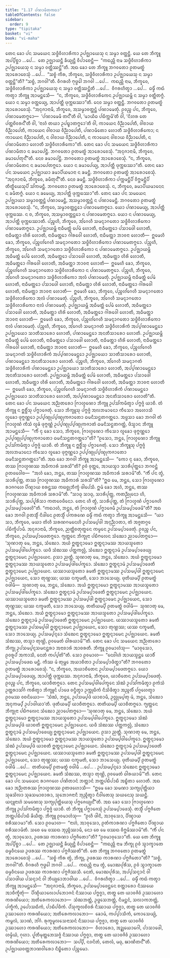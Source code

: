 ```yaml
---
title: "1.17 ᨸᨱᩣᨾᩥᨲᨠᨳᩣ"
tableOfContents: false
sidebar:
  order: 9
type: "tipitaka"
basket: "vi"
book: "vi-maha"
---
```



<DynamicBreadcrumb />

<Division number="68" book="vi-maha">

<Paragraph number="286" book="vi-maha">
ᨲᩮᨶ ᨡᩮᩣ ᨸᨶ ᩈᨾᨿᩮᨶ ᩈᨴ᩠ᨵᩥᩅᩥᩉᩣᩁᩥᨠᩣ ᩏᨸᨩ᩠ᨫᩣᨿᩮᩈᩩ ᨶ ᩈᨾ᩠ᨾᩣ ᩅᨲ᩠ᨲᨶ᩠ᨲᩥ. ᨿᩮ ᨲᩮ ᨽᩥᨠ᩠ᨡᩪ ᩋᨸ᩠ᨸᩥᨧ᩠ᨨᩣ …ᨸᩮ…  ᨲᩮ ᩏᨩ᩠ᨫᩣᨿᨶ᩠ᨲᩥ ᨡᩥᨿ᩠ᨿᨶ᩠ᨲᩥ ᩅᩥᨸᩣᨧᩮᨶ᩠ᨲᩥ—  “ᨠᨳᨬ᩠ᩉᩥ ᨶᩣᨾ ᩈᨴ᩠ᨵᩥᩅᩥᩉᩣᩁᩥᨠᩣ ᩏᨸᨩ᩠ᨫᩣᨿᩮᩈᩩ ᨶ ᩈᨾ᩠ᨾᩣ ᩅᨲ᩠ᨲᩥᩔᨶ᩠ᨲᩦ”ᨲᩥ. ᩋᨳ ᨡᩮᩣ ᨲᩮ ᨽᩥᨠ᩠ᨡᩪ ᨽᨣᩅᨲᩮᩣ ᩑᨲᨾᨲ᩠ᨳᩴ ᩋᩣᩁᩮᩣᨧᩮᩈᩩᩴ …ᨸᩮ…  “ᩈᨧ᩠ᨧᩴ ᨠᩥᩁ, ᨽᩥᨠ᩠ᨡᩅᩮ, ᩈᨴ᩠ᨵᩥᩅᩥᩉᩣᩁᩥᨠᩣ ᩏᨸᨩ᩠ᨫᩣᨿᩮᩈᩩ ᨶ ᩈᨾ᩠ᨾᩣ ᩅᨲ᩠ᨲᨶ᩠ᨲᩦ”ᨲᩥ? “ᩈᨧ᩠ᨧᩴ, ᨽᨣᩅᩤ”ᨲᩥ. ᩅᩥᨣᩁᩉᩥ ᨻᩩᨴ᩠ᨵᩮᩤ ᨽᨣᩅᩤ …ᨸᩮ…  ᨠᨳᨬ᩠ᩉᩥ ᨶᩣᨾ, ᨽᩥᨠ᩠ᨡᩅᩮ, ᩈᨴ᩠ᨵᩥᩅᩥᩉᩣᩁᩥᨠᩣ ᩏᨸᨩ᩠ᨫᩣᨿᩮᩈᩩ ᨶ ᩈᨾ᩠ᨾᩣ ᩅᨲ᩠ᨲᩥᩔᨶ᩠ᨲᩦᨲᩥ …ᨸᩮ…  ᩅᩥᨣᩁᩉᩥᨲ᩠ᩅᩣ …ᨸᩮ…  ᨵᨾ᩠ᨾᩥᩴ ᨠᨳᩴ ᨠᨲ᩠ᩅᩣ ᨽᩥᨠ᩠ᨡᩪ ᩋᩣᨾᨶ᩠ᨲᩮᩈᩥ—  “ᨶ, ᨽᩥᨠ᩠ᨡᩅᩮ, ᩈᨴ᩠ᨵᩥᩅᩥᩉᩣᩁᩥᨠᩮᨶ ᩏᨸᨩ᩠ᨫᩣᨿᨾ᩠ᩉᩥ ᨶ ᩈᨾ᩠ᨾᩣ ᩅᨲ᩠ᨲᩥᨲᨻ᩠ᨻᩴ. ᨿᩮᩣ ᨶ ᩈᨾ᩠ᨾᩣ ᩅᨲ᩠ᨲᩮᨿ᩠ᨿ, ᩋᩣᨸᨲ᩠ᨲᩥ ᨴᩩᨠ᩠ᨠᨭᩔᩣ”ᨲᩥ. ᨶᩮᩅ ᩈᨾ᩠ᨾᩣ ᩅᨲ᩠ᨲᨶ᩠ᨲᩥ.
</Paragraph>

<Paragraph number="287" book="vi-maha">
ᨽᨣᩅᨲᩮᩣ ᩑᨲᨾᨲ᩠ᨳᩴ ᩋᩣᩁᩮᩣᨧᩮᩈᩩᩴ. “ᩋᨶᩩᨩᩣᨶᩣᨾᩥ, ᨽᩥᨠ᩠ᨡᩅᩮ, ᩋᩈᨾ᩠ᨾᩣᩅᨲ᩠ᨲᨶ᩠ᨲᩴ ᨸᨱᩣᨾᩮᨲᩩᩴ. ᩑᩅᨬ᩠ᨧ ᨸᨶ, ᨽᩥᨠ᩠ᨡᩅᩮ, ᨸᨱᩣᨾᩮᨲᨻ᩠ᨻᩮᩣ—  ‘ᨸᨱᩣᨾᩮᨾᩥ ᨲᨶ᩺’ᨲᩥ ᩅᩤ, ‘ᨾᩣᨿᩥᨵ ᨸᨭᩥᨠ᩠ᨠᨾᩦ’ᨲᩥ ᩅᩤ, ‘ᨶᩦᩉᩁ ᨲᩮ ᨸᨲ᩠ᨲᨧᩦᩅᩁᨶ᩺’ᨲᩥ ᩅᩤ, ‘ᨶᩣᩉᩴ ᨲᨿᩣ ᩏᨸᨭ᩠ᨮᩣᨲᨻ᩠ᨻᩮᩣ’ᨲᩥ ᩅᩤ, ᨠᩣᨿᩮᨶ ᩅᩥᨬ᩠ᨬᩣᨸᩮᨲᩥ, ᩅᩤᨧᩣᨿ ᩅᩥᨬ᩠ᨬᩣᨸᩮᨲᩥ, ᨠᩣᨿᩮᨶ ᩅᩤᨧᩣᨿ ᩅᩥᨬ᩠ᨬᩣᨸᩮᨲᩥ, ᨸᨱᩣᨾᩥᨲᩮᩣ ᩉᩮᩣᨲᩥ ᩈᨴ᩠ᨵᩥᩅᩥᩉᩣᩁᩥᨠᩮᩣ; ᨶ ᨠᩣᨿᩮᨶ ᩅᩥᨬ᩠ᨬᩣᨸᩮᨲᩥ, ᨶ ᩅᩤᨧᩣᨿ ᩅᩥᨬ᩠ᨬᩣᨸᩮᨲᩥ, ᨶ ᨠᩣᨿᩮᨶ ᩅᩤᨧᩣᨿ ᩅᩥᨬ᩠ᨬᩣᨸᩮᨲᩥ, ᨶ ᨸᨱᩣᨾᩥᨲᩮᩣ ᩉᩮᩣᨲᩥ ᩈᨴ᩠ᨵᩥᩅᩥᩉᩣᩁᩥᨠᩮᩣ”ᨲᩥ.
</Paragraph>

<Paragraph number="288" book="vi-maha">
ᨲᩮᨶ ᨡᩮᩣ ᨸᨶ ᩈᨾᨿᩮᨶ ᩈᨴ᩠ᨵᩥᩅᩥᩉᩣᩁᩥᨠᩣ ᨸᨱᩣᨾᩥᨲᩣ ᨶ ᨡᨾᩣᨸᩮᨶ᩠ᨲᩥ. ᨽᨣᩅᨲᩮᩣ ᩑᨲᨾᨲ᩠ᨳᩴ ᩋᩣᩁᩮᩣᨧᩮᩈᩩᩴ. “ᩋᨶᩩᨩᩣᨶᩣᨾᩥ, ᨽᩥᨠ᩠ᨡᩅᩮ, ᨡᨾᩣᨸᩮᨲᩩᨶ᩺”ᨲᩥ. ᨶᩮᩅ ᨡᨾᩣᨸᩮᨶ᩠ᨲᩥ. ᨽᨣᩅᨲᩮᩣ ᩑᨲᨾᨲ᩠ᨳᩴ ᩋᩣᩁᩮᩣᨧᩮᩈᩩᩴ. “ᨶ, ᨽᩥᨠ᩠ᨡᩅᩮ, ᨸᨱᩣᨾᩥᨲᩮᨶ ᨶ ᨡᨾᩣᨸᩮᨲᨻ᩠ᨻᩮᩣ. ᨿᩮᩣ ᨶ ᨡᨾᩣᨸᩮᨿ᩠ᨿ, ᩋᩣᨸᨲ᩠ᨲᩥ ᨴᩩᨠ᩠ᨠᨭᩔᩣ”ᨲᩥ.
</Paragraph>

<Paragraph number="289" book="vi-maha">
ᨲᩮᨶ ᨡᩮᩣ ᨸᨶ ᩈᨾᨿᩮᨶ ᩏᨸᨩ᩠ᨫᩣᨿᩣ ᨡᨾᩣᨸᩥᨿᨾᩣᨶᩣ ᨶ ᨡᨾᨶ᩠ᨲᩥ. ᨽᨣᩅᨲᩮᩣ ᩑᨲᨾᨲ᩠ᨳᩴ ᩋᩣᩁᩮᩣᨧᩮᩈᩩᩴ. “ᩋᨶᩩᨩᩣᨶᩣᨾᩥ, ᨽᩥᨠ᩠ᨡᩅᩮ, ᨡᨾᩥᨲᩩᨶ᩺”ᨲᩥ. ᨶᩮᩅ ᨡᨾᨶ᩠ᨲᩥ. ᩈᨴ᩠ᨵᩥᩅᩥᩉᩣᩁᩥᨠᩣ ᨸᨠ᩠ᨠᨾᨶ᩠ᨲᩥᨸᩥ ᩅᩥᨻ᩠ᨽᨾᨶ᩠ᨲᩥᨸᩥ ᨲᩥᨲ᩠ᨳᩥᨿᩮᩈᩩᨸᩥ ᩈᩘᨠᨾᨶ᩠ᨲᩥ. ᨽᨣᩅᨲᩮᩣ ᩑᨲᨾᨲ᩠ᨳᩴ ᩋᩣᩁᩮᩣᨧᩮᩈᩩᩴ. ᨶ, ᨽᩥᨠ᩠ᨡᩅᩮ, ᨡᨾᩣᨸᩥᨿᨾᩣᨶᩮᨶ ᨶ ᨡᨾᩥᨲᨻ᩠ᨻᩴ. ᨿᩮᩣ ᨶ ᨡᨾᩮᨿ᩠ᨿ, ᩋᩣᨸᨲ᩠ᨲᩥ ᨴᩩᨠ᩠ᨠᨭᩔᩣ”ᨲᩥ.
</Paragraph>

<Paragraph number="290" book="vi-maha">
ᨲᩮᨶ ᨡᩮᩣ ᨸᨶ ᩈᨾᨿᩮᨶ ᩏᨸᨩ᩠ᨫᩣᨿᩣ ᩈᨾ᩠ᨾᩣᩅᨲ᩠ᨲᨶ᩠ᨲᩴ ᨸᨱᩣᨾᩮᨶ᩠ᨲᩥ, ᩋᩈᨾ᩠ᨾᩣᩅᨲ᩠ᨲᨶ᩠ᨲᩴ ᨶ ᨸᨱᩣᨾᩮᨶ᩠ᨲᩥ. ᨽᨣᩅᨲᩮᩣ ᩑᨲᨾᨲ᩠ᨳᩴ ᩋᩣᩁᩮᩣᨧᩮᩈᩩᩴ. “ᨶ, ᨽᩥᨠ᩠ᨡᩅᩮ, ᩈᨾ᩠ᨾᩣᩅᨲ᩠ᨲᨶ᩠ᨲᩮᩣ ᨸᨱᩣᨾᩮᨲᨻ᩠ᨻᩮᩣ. ᨿᩮᩣ ᨸᨱᩣᨾᩮᨿ᩠ᨿ, ᩋᩣᨸᨲ᩠ᨲᩥ ᨴᩩᨠ᩠ᨠᨭᩔ. ᨶ ᨧ, ᨽᩥᨠ᩠ᨡᩅᩮ, ᩋᩈᨾ᩠ᨾᩣᩅᨲ᩠ᨲᨶ᩠ᨲᩮᩣ ᨶ ᨸᨱᩣᨾᩮᨲᨻ᩠ᨻᩮᩣ. ᨿᩮᩣ ᨶ ᨸᨱᩣᨾᩮᨿ᩠ᨿ, ᩋᩣᨸᨲ᩠ᨲᩥ ᨴᩩᨠ᩠ᨠᨭᩔᩣᨲᩥ.
</Paragraph>

<Paragraph number="291" book="vi-maha">
ᨸᨬ᩠ᨧᩉᩥ, ᨽᩥᨠ᩠ᨡᩅᩮ, ᩋᩘᨣᩮᩉᩥ ᩈᨾᨶ᩠ᨶᩣᨣᨲᩮᩣ ᩈᨴ᩠ᨵᩥᩅᩥᩉᩣᩁᩥᨠᩮᩣ ᨸᨱᩣᨾᩮᨲᨻ᩠ᨻᩮᩣ. ᩏᨸᨩ᩠ᨫᩣᨿᨾ᩠ᩉᩥ ᨶᩣᨵᩥᨾᨲ᩠ᨲᩴ ᨸᩮᨾᩴ ᩉᩮᩣᨲᩥ, ᨶᩣᨵᩥᨾᨲ᩠ᨲᩮᩣ ᨸᩈᩣᨴᩮᩤ ᩉᩮᩣᨲᩥ, ᨶᩣᨵᩥᨾᨲ᩠ᨲᩣ ᩉᩥᩁᩦ ᩉᩮᩣᨲᩥ, ᨶᩣᨵᩥᨾᨲ᩠ᨲᩮᩣ ᨣᩤᩁᩅᩮᩤ ᩉᩮᩣᨲᩥ, ᨶᩣᨵᩥᨾᨲ᩠ᨲᩣ ᨽᩣᩅᨶᩣ ᩉᩮᩣᨲᩥ—  ᩍᨾᩮᩉᩥ ᨡᩮᩣ, ᨽᩥᨠ᩠ᨡᩅᩮ, ᨸᨬ᩠ᨧᩉᩘᨣᩮᩉᩥ ᩈᨾᨶ᩠ᨶᩣᨣᨲᩮᩣ ᩈᨴ᩠ᨵᩥᩅᩥᩉᩣᩁᩥᨠᩮᩣ ᨸᨱᩣᨾᩮᨲᨻ᩠ᨻᩮᩣ.
</Paragraph>

<Paragraph number="292" book="vi-maha">
ᨸᨬ᩠ᨧᩉᩥ, ᨽᩥᨠ᩠ᨡᩅᩮ, ᩋᩘᨣᩮᩉᩥ ᩈᨾᨶ᩠ᨶᩣᨣᨲᩮᩣ ᩈᨴ᩠ᨵᩥᩅᩥᩉᩣᩁᩥᨠᩮᩣ ᨶ ᨸᨱᩣᨾᩮᨲᨻ᩠ᨻᩮᩣ. ᩏᨸᨩ᩠ᨫᩣᨿᨾ᩠ᩉᩥ ᩋᨵᩥᨾᨲ᩠ᨲᩴ ᨸᩮᨾᩴ ᩉᩮᩣᨲᩥ, ᩋᨵᩥᨾᨲ᩠ᨲᩮᩣ ᨸᩈᩣᨴᩮᩤ ᩉᩮᩣᨲᩥ, ᩋᨵᩥᨾᨲ᩠ᨲᩣ ᩉᩥᩁᩦ ᩉᩮᩣᨲᩥ, ᩋᨵᩥᨾᨲ᩠ᨲᩮᩣ ᨣᩤᩁᩅᩮᩤ ᩉᩮᩣᨲᩥ, ᩋᨵᩥᨾᨲ᩠ᨲᩣ ᨽᩣᩅᨶᩣ ᩉᩮᩣᨲᩥ—  ᩍᨾᩮᩉᩥ ᨡᩮᩣ, ᨽᩥᨠ᩠ᨡᩅᩮ, ᨸᨬ᩠ᨧᩉᩘᨣᩮᩉᩥ ᩈᨾᨶ᩠ᨶᩣᨣᨲᩮᩣ ᩈᨴ᩠ᨵᩥᩅᩥᩉᩣᩁᩥᨠᩮᩣ ᨶ ᨸᨱᩣᨾᩮᨲᨻ᩠ᨻᩮᩣ.
</Paragraph>

<Paragraph number="293" book="vi-maha">
ᨸᨬ᩠ᨧᩉᩥ, ᨽᩥᨠ᩠ᨡᩅᩮ, ᩋᩘᨣᩮᩉᩥ ᩈᨾᨶ᩠ᨶᩣᨣᨲᩮᩣ ᩈᨴ᩠ᨵᩥᩅᩥᩉᩣᩁᩥᨠᩮᩣ ᩋᩃᩴ ᨸᨱᩣᨾᩮᨲᩩᩴ. ᩏᨸᨩ᩠ᨫᩣᨿᨾ᩠ᩉᩥ ᨶᩣᨵᩥᨾᨲ᩠ᨲᩴ ᨸᩮᨾᩴ ᩉᩮᩣᨲᩥ, ᨶᩣᨵᩥᨾᨲ᩠ᨲᩮᩣ ᨸᩈᩣᨴᩮᩤ ᩉᩮᩣᨲᩥ, ᨶᩣᨵᩥᨾᨲ᩠ᨲᩣ ᩉᩥᩁᩦ ᩉᩮᩣᨲᩥ, ᨶᩣᨵᩥᨾᨲ᩠ᨲᩮᩣ ᨣᩤᩁᩅᩮᩤ ᩉᩮᩣᨲᩥ, ᨶᩣᨵᩥᨾᨲ᩠ᨲᩣ ᨽᩣᩅᨶᩣ ᩉᩮᩣᨲᩥ—  ᩍᨾᩮᩉᩥ ᨡᩮᩣ, ᨽᩥᨠ᩠ᨡᩅᩮ, ᨸᨬ᩠ᨧᩉᩘᨣᩮᩉᩥ ᩈᨾᨶ᩠ᨶᩣᨣᨲᩮᩣ ᩈᨴ᩠ᨵᩥᩅᩥᩉᩣᩁᩥᨠᩮᩣ ᩋᩃᩴ ᨸᨱᩣᨾᩮᨲᩩᩴ.
</Paragraph>

<Paragraph number="294" book="vi-maha">
ᨸᨬ᩠ᨧᩉᩥ, ᨽᩥᨠ᩠ᨡᩅᩮ, ᩋᩘᨣᩮᩉᩥ ᩈᨾᨶ᩠ᨶᩣᨣᨲᩮᩣ ᩈᨴ᩠ᨵᩥᩅᩥᩉᩣᩁᩥᨠᩮᩣ ᨶᩣᩃᩴ ᨸᨱᩣᨾᩮᨲᩩᩴ. ᩏᨸᨩ᩠ᨫᩣᨿᨾ᩠ᩉᩥ ᩋᨵᩥᨾᨲ᩠ᨲᩴ ᨸᩮᨾᩴ ᩉᩮᩣᨲᩥ, ᩋᨵᩥᨾᨲ᩠ᨲᩮᩣ ᨸᩈᩣᨴᩮᩤ ᩉᩮᩣᨲᩥ, ᩋᨵᩥᨾᨲ᩠ᨲᩣ ᩉᩥᩁᩦ ᩉᩮᩣᨲᩥ, ᩋᨵᩥᨾᨲ᩠ᨲᩮᩣ ᨣᩤᩁᩅᩮᩤ ᩉᩮᩣᨲᩥ, ᩋᨵᩥᨾᨲ᩠ᨲᩣ ᨽᩣᩅᨶᩣ ᩉᩮᩣᨲᩥ—  ᩍᨾᩮᩉᩥ ᨡᩮᩣ, ᨽᩥᨠ᩠ᨡᩅᩮ, ᨸᨬ᩠ᨧᩉᩘᨣᩮᩉᩥ ᩈᨾᨶ᩠ᨶᩣᨣᨲᩮᩣ ᩈᨴ᩠ᨵᩥᩅᩥᩉᩣᩁᩥᨠᩮᩣ ᨶᩣᩃᩴ ᨸᨱᩣᨾᩮᨲᩩᩴ.
</Paragraph>

<Paragraph number="295" book="vi-maha">
ᨸᨬ᩠ᨧᩉᩥ, ᨽᩥᨠ᩠ᨡᩅᩮ, ᩋᩘᨣᩮᩉᩥ ᩈᨾᨶ᩠ᨶᩣᨣᨲᩴ ᩈᨴ᩠ᨵᩥᩅᩥᩉᩣᩁᩥᨠᩴ ᩋᨸ᩠ᨸᨱᩣᨾᩮᨶ᩠ᨲᩮᩣ ᩏᨸᨩ᩠ᨫᩣᨿᩮᩣ ᩈᩣᨲᩥᩈᩣᩁᩮᩣ ᩉᩮᩣᨲᩥ, ᨸᨱᩣᨾᩮᨶ᩠ᨲᩮᩣ ᩋᨶᨲᩥᩈᩣᩁᩮᩣ ᩉᩮᩣᨲᩥ. ᩏᨸᨩ᩠ᨫᩣᨿᨾ᩠ᩉᩥ ᨶᩣᨵᩥᨾᨲ᩠ᨲᩴ ᨸᩮᨾᩴ ᩉᩮᩣᨲᩥ, ᨶᩣᨵᩥᨾᨲ᩠ᨲᩮᩣ ᨸᩈᩣᨴᩮᩤ ᩉᩮᩣᨲᩥ, ᨶᩣᨵᩥᨾᨲ᩠ᨲᩣ ᩉᩥᩁᩦ ᩉᩮᩣᨲᩥ, ᨶᩣᨵᩥᨾᨲ᩠ᨲᩮᩣ ᨣᩤᩁᩅᩮᩤ ᩉᩮᩣᨲᩥ, ᨶᩣᨵᩥᨾᨲ᩠ᨲᩣ ᨽᩣᩅᨶᩣ ᩉᩮᩣᨲᩥ—  ᩍᨾᩮᩉᩥ ᨡᩮᩣ, ᨽᩥᨠ᩠ᨡᩅᩮ, ᨸᨬ᩠ᨧᩉᩘᨣᩮᩉᩥ ᩈᨾᨶ᩠ᨶᩣᨣᨲᩴ ᩈᨴ᩠ᨵᩥᩅᩥᩉᩣᩁᩥᨠᩴ ᩋᨸ᩠ᨸᨱᩣᨾᩮᨶ᩠ᨲᩮᩣ ᩏᨸᨩ᩠ᨫᩣᨿᩮᩣ ᩈᩣᨲᩥᩈᩣᩁᩮᩣ ᩉᩮᩣᨲᩥ, ᨸᨱᩣᨾᩮᨶ᩠ᨲᩮᩣ ᩋᨶᨲᩥᩈᩣᩁᩮᩣ ᩉᩮᩣᨲᩥ.
</Paragraph>

<Paragraph number="296" book="vi-maha">
ᨸᨬ᩠ᨧᩉᩥ, ᨽᩥᨠ᩠ᨡᩅᩮ, ᩋᩘᨣᩮᩉᩥ ᩈᨾᨶ᩠ᨶᩣᨣᨲᩴ ᩈᨴ᩠ᨵᩥᩅᩥᩉᩣᩁᩥᨠᩴ ᨸᨱᩣᨾᩮᨶ᩠ᨲᩮᩣ ᩏᨸᨩ᩠ᨫᩣᨿᩮᩣ ᩈᩣᨲᩥᩈᩣᩁᩮᩣ ᩉᩮᩣᨲᩥ, ᩋᨸ᩠ᨸᨱᩣᨾᩮᨶ᩠ᨲᩮᩣ ᩋᨶᨲᩥᩈᩣᩁᩮᩣ ᩉᩮᩣᨲᩥ. ᩏᨸᨩ᩠ᨫᩣᨿᨾ᩠ᩉᩥ ᩋᨵᩥᨾᨲ᩠ᨲᩴ ᨸᩮᨾᩴ ᩉᩮᩣᨲᩥ, ᩋᨵᩥᨾᨲ᩠ᨲᩮᩣ ᨸᩈᩣᨴᩮᩤ ᩉᩮᩣᨲᩥ, ᩋᨵᩥᨾᨲ᩠ᨲᩣ ᩉᩥᩁᩦ ᩉᩮᩣᨲᩥ, ᩋᨵᩥᨾᨲ᩠ᨲᩮᩣ ᨣᩤᩁᩅᩮᩤ ᩉᩮᩣᨲᩥ, ᩋᨵᩥᨾᨲ᩠ᨲᩣ ᨽᩣᩅᨶᩣ ᩉᩮᩣᨲᩥ—  ᩍᨾᩮᩉᩥ ᨡᩮᩣ, ᨽᩥᨠ᩠ᨡᩅᩮ, ᨸᨬ᩠ᨧᩉᩘᨣᩮᩉᩥ ᩈᨾᨶ᩠ᨶᩣᨣᨲᩴ ᩈᨴ᩠ᨵᩥᩅᩥᩉᩣᩁᩥᨠᩴ ᨸᨱᩣᨾᩮᨶ᩠ᨲᩮᩣ ᩏᨸᨩ᩠ᨫᩣᨿᩮᩣ ᩈᩣᨲᩥᩈᩣᩁᩮᩣ ᩉᩮᩣᨲᩥ, ᩋᨸ᩠ᨸᨱᩣᨾᩮᨶ᩠ᨲᩮᩣ ᩋᨶᨲᩥᩈᩣᩁᩮᩣ ᩉᩮᩣᨲᩦ”ᨲᩥ.
</Paragraph>

</Division>
<Division number="69" book="vi-maha">

<Paragraph number="297" book="vi-maha">
ᨲᩮᨶ ᨡᩮᩣ ᨸᨶ ᩈᨾᨿᩮᨶ ᩋᨬ᩠ᨬᨲᩁᩮᩣ ᨻᩕᩣᩉ᩠ᨾᨱᩮᩣ ᨽᩥᨠ᩠ᨡᩪ ᩏᨸᩈᩘᨠᨾᩥᨲ᩠ᩅᩣ ᨸᨻ᩠ᨻᨩ᩠ᨩᩴ ᨿᩣᨧᩥ. ᨲᩴ ᨽᩥᨠ᩠ᨡᩪ ᨶ ᩍᨧ᩠ᨨᩥᩴᩈᩩ ᨸᨻ᩠ᨻᩣᨩᩮᨲᩩᩴ. ᩈᩮᩣ ᨽᩥᨠ᩠ᨡᩪᩈᩩ ᨸᨻ᩠ᨻᨩ᩠ᨩᩴ ᩋᩃᨽᨾᩣᨶᩮᩣ ᨠᩥᩈᩮᩣ ᩋᩉᩮᩣᩈᩥ ᩃᩪᨡᩮᩣ ᨴᩩᨻ᩠ᨻᨱ᩠ᨱᩮᩣ ᩏᨸ᩠ᨸᨱ᩠ᨯᩩᨸ᩠ᨸᨱ᩠ᨯᩩᨠᨩᩣᨲᩮᩣ ᨵᨾᨶᩥᩈᨶ᩠ᨳᨲᨣᨲ᩠ᨲᩮᩣ. ᩋᨴ᩠ᨴᩈᩣ ᨡᩮᩣ ᨽᨣᩅᩤ ᨲᩴ ᨻᩕᩣᩉ᩠ᨾᨱᩴ ᨠᩥᩈᩴ ᩃᩪᨡᩴ ᨴᩩᨻ᩠ᨻᨱ᩠ᨱᩴ ᩏᨸ᩠ᨸᨱ᩠ᨯᩩᨸ᩠ᨸᨱ᩠ᨯᩩᨠᨩᩣᨲᩴ ᨵᨾᨶᩥᩈᨶ᩠ᨳᨲᨣᨲ᩠ᨲᩴ, ᨴᩥᩈ᩠ᩅᩣᨶ ᨽᩥᨠ᩠ᨡᩪ ᩋᩣᨾᨶ᩠ᨲᩮᩈᩥ—  “ᨠᩥᩴ ᨶᩩ ᨡᩮᩣ ᩈᩮᩣ, ᨽᩥᨠ᩠ᨡᩅᩮ, ᨻᩕᩣᩉ᩠ᨾᨱᩮᩣ ᨠᩥᩈᩮᩣ ᩃᩪᨡᩮᩣ ᨴᩩᨻ᩠ᨻᨱ᩠ᨱᩮᩣ ᩏᨸ᩠ᨸᨱ᩠ᨯᩩᨸ᩠ᨸᨱ᩠ᨯᩩᨠᨩᩣᨲᩮᩣ ᨵᨾᨶᩥᩈᨶ᩠ᨳᨲᨣᨲ᩠ᨲᩮᩣ”ᨲᩥ? “ᩑᩈᩮᩣ, ᨽᨶ᩠ᨲᩮ, ᨻᩕᩣᩉ᩠ᨾᨱᩮᩣ ᨽᩥᨠ᩠ᨡᩪ ᩏᨸᩈᩘᨠᨾᩥᨲ᩠ᩅᩣ ᨸᨻ᩠ᨻᨩ᩠ᨩᩴ ᨿᩣᨧᩥ. ᨲᩴ ᨽᩥᨠ᩠ᨡᩪ ᨶ ᩍᨧ᩠ᨨᩥᩴᩈᩩ ᨸᨻ᩠ᨻᩣᨩᩮᨲᩩᩴ. ᩈᩮᩣ ᨽᩥᨠ᩠ᨡᩪᩈᩩ ᨸᨻ᩠ᨻᨩ᩠ᨩᩴ ᩋᩃᨽᨾᩣᨶᩮᩣ ᨠᩥᩈᩮᩣ ᩃᩪᨡᩮᩣ ᨴᩩᨻ᩠ᨻᨱ᩠ᨱᩮᩣ ᩏᨸ᩠ᨸᨱ᩠ᨯᩩᨸ᩠ᨸᨱ᩠ᨯᩩᨠᨩᩣᨲᩮᩣ ᨵᨾᨶᩥᩈᨶ᩠ᨳᨲᨣᨲ᩠ᨲᩮᩣ”ᨲᩥ. ᩋᨳ ᨡᩮᩣ ᨽᨣᩅᩤ ᨽᩥᨠ᩠ᨡᩪ ᩋᩣᨾᨶ᩠ᨲᩮᩈᩥ—  “ᨠᩮᩣ ᨶᩩ ᨡᩮᩣ, ᨽᩥᨠ᩠ᨡᩅᩮ, ᨲᩔ ᨻᩕᩣᩉ᩠ᨾᨱᩔ ᩋᨵᩥᨠᩣᩁᩴ ᩈᩁᩈᩦ”ᨲᩥ? ᩑᩅᩴ ᩅᩩᨲ᩠ᨲᩮ, ᩋᩣᨿᩈ᩠ᨾᩣ ᩈᩣᩁᩥᨸᩩᨲ᩠ᨲᩮᩣ ᨽᨣᩅᨶ᩠ᨲᩴ ᩑᨲᨴᩅᩮᩤᨧ—  “ᩋᩉᩴ ᨡᩮᩣ, ᨽᨶ᩠ᨲᩮ, ᨲᩔ ᨻᩕᩣᩉ᩠ᨾᨱᩔ ᩋᨵᩥᨠᩣᩁᩴ ᩈᩁᩣᨾᩦ”ᨲᩥ. “ᨠᩥᩴ ᨸᨶ ᨲ᩠ᩅᩴ, ᩈᩣᩁᩥᨸᩩᨲ᩠ᨲ, ᨲᩔ ᨻᩕᩣᩉ᩠ᨾᨱᩔ ᩋᨵᩥᨠᩣᩁᩴ ᩈᩁᩈᩦ”ᨲᩥ? “ᩍᨵ ᨾᩮ, ᨽᨶ᩠ᨲᩮ, ᩈᩮᩣ ᨻᩕᩣᩉ᩠ᨾᨱᩮᩣ ᩁᩣᨩᨣᩉᩮ ᨸᩥᨱ᩠ᨯᩣᨿ ᨧᩁᨶ᩠ᨲᩔ ᨠᨭᨧ᩠ᨨᩩᨽᩥᨠ᩠ᨡᩴ ᨴᩤᨸᩮᩈᩥ. ᩍᨾᩴ ᨡᩮᩣ ᩋᩉᩴ, ᨽᨶ᩠ᨲᩮ, ᨲᩔ ᨻᩕᩣᩉ᩠ᨾᨱᩔ ᩋᨵᩥᨠᩣᩁᩴ ᩈᩁᩣᨾᩦ”ᨲᩥ. “ᩈᩣᨵᩩ ᩈᩣᨵᩩ, ᩈᩣᩁᩥᨸᩩᨲ᩠ᨲ, ᨠᨲᨬ᩠ᨬᩩᨶᩮᩣ ᩉᩥ, ᩈᩣᩁᩥᨸᩩᨲ᩠ᨲ, ᩈᨸ᩠ᨸᩩᩁᩥᩈᩣ ᨠᨲᩅᩮᨴᩥᨶᩮᩣ. ᨲᩮᨶ ᩉᩥ ᨲ᩠ᩅᩴ, ᩈᩣᩁᩥᨸᩩᨲ᩠ᨲ, ᨲᩴ ᨻᩕᩣᩉ᩠ᨾᨱᩴ ᨸᨻ᩠ᨻᩣᨩᩮᩉᩥ ᩏᨸᩈᨾ᩠ᨸᩣᨴᩮᩉᩦ”ᨲᩥ. “ᨠᨳᩣᩉᩴ, ᨽᨶ᩠ᨲᩮ, ᨲᩴ ᨻᩕᩣᩉ᩠ᨾᨱᩴ ᨸᨻ᩠ᨻᩣᨩᩮᨾᩥ ᩏᨸᩈᨾ᩠ᨸᩣᨴᩮᨾᩦ”ᨲᩥ?
</Paragraph>

<Paragraph number="298" book="vi-maha">
ᩋᨳ ᨡᩮᩣ ᨽᨣᩅᩤ ᩑᨲᩈ᩠ᨾᩥᩴ ᨶᩥᨴᩤᨶᩮ ᩑᨲᩈ᩠ᨾᩥᩴ ᨸᨠᩁᨱᩮ ᨵᨾ᩠ᨾᩥᩴ ᨠᨳᩴ ᨠᨲ᩠ᩅᩣ ᨽᩥᨠ᩠ᨡᩪ ᩋᩣᨾᨶ᩠ᨲᩮᩈᩥ—  “ᨿᩣ ᩈᩣ, ᨽᩥᨠ᩠ᨡᩅᩮ, ᨾᨿᩣ ᨲᩦᩉᩥ ᩈᩁᨱᨣᨾᨶᩮᩉᩥ ᩏᨸᩈᨾ᩠ᨸᨴᩤ ᩋᨶᩩᨬ᩠ᨬᩣᨲᩣ, ᨲᩴ ᩋᨩ᩠ᨩᨲᨣ᩠ᨣᩮ ᨸᨭᩥᨠ᩠ᨡᩥᨸᩣᨾᩥ. ᩋᨶᩩᨩᩣᨶᩣᨾᩥ, ᨽᩥᨠ᩠ᨡᩅᩮ, ᨬᨲ᩠ᨲᩥᨧᨲᩩᨲ᩠ᨳᩮᨶ ᨠᨾ᩠ᨾᩮᨶ ᩏᨸᩈᨾ᩠ᨸᩣᨴᩮᨲᩩᩴ. ᩑᩅᨬ᩠ᨧ ᨸᨶ, ᨽᩥᨠ᩠ᨡᩅᩮ, ᩏᨸᩈᨾ᩠ᨸᩣᨴᩮᨲᨻ᩠ᨻᩮᩣ. ᨻ᩠ᨿᨲ᩠ᨲᩮᨶ ᨽᩥᨠ᩠ᨡᩩᨶᩣ ᨸᨭᩥᨻᩃᩮᨶ ᩈᩴᨥᩮᩣ ᨬᩣᨸᩮᨲᨻ᩠ᨻᩮᩣ—
</Paragraph>

</Division>
<Division number="70" book="vi-maha">

<Paragraph number="299" book="vi-maha">
‘ᩈᩩᨱᩣᨲᩩ ᨾᩮ, ᨽᨶ᩠ᨲᩮ, ᩈᩴᨥᩮᩣ. ᩋᨿᩴ ᩍᨲ᩠ᨳᨶ᩠ᨶᩣᨾᩮᩣ ᩍᨲ᩠ᨳᨶ᩠ᨶᩣᨾᩔ ᩋᩣᨿᩈ᩠ᨾᨲᩮᩣ ᩏᨸᩈᨾ᩠ᨸᨴᩤᨸᩮᨠ᩠ᨡᩮᩣ. ᨿᨴᩥ ᩈᩴᨥᩔ ᨸᨲ᩠ᨲᨠᩃᩖᩴ, ᩈᩴᨥᩮᩣ ᩍᨲ᩠ᨳᨶ᩠ᨶᩣᨾᩴ ᩏᨸᩈᨾ᩠ᨸᩣᨴᩮᨿ᩠ᨿ ᩍᨲ᩠ᨳᨶ᩠ᨶᩣᨾᩮᨶ ᩏᨸᨩ᩠ᨫᩣᨿᩮᨶ. ᩑᩈᩣ ᨬᨲ᩠ᨲᩥ.
</Paragraph>

<Paragraph number="300" book="vi-maha">
ᩈᩩᨱᩣᨲᩩ ᨾᩮ, ᨽᨶ᩠ᨲᩮ, ᩈᩴᨥᩮᩣ. ᩋᨿᩴ ᩍᨲ᩠ᨳᨶ᩠ᨶᩣᨾᩮᩣ ᩍᨲ᩠ᨳᨶ᩠ᨶᩣᨾᩔ ᩋᩣᨿᩈ᩠ᨾᨲᩮᩣ ᩏᨸᩈᨾ᩠ᨸᨴᩤᨸᩮᨠ᩠ᨡᩮᩣ. ᩈᩴᨥᩮᩣ ᩍᨲ᩠ᨳᨶ᩠ᨶᩣᨾᩴ ᩏᨸᩈᨾ᩠ᨸᩣᨴᩮᨲᩥ ᩍᨲ᩠ᨳᨶ᩠ᨶᩣᨾᩮᨶ ᩏᨸᨩ᩠ᨫᩣᨿᩮᨶ. ᨿᩔᩣᨿᩈ᩠ᨾᨲᩮᩣ ᨡᨾᨲᩥ ᩍᨲ᩠ᨳᨶ᩠ᨶᩣᨾᩔ ᩏᨸᩈᨾ᩠ᨸᨴᩤ ᩍᨲ᩠ᨳᨶ᩠ᨶᩣᨾᩮᨶ ᩏᨸᨩ᩠ᨫᩣᨿᩮᨶ, ᩈᩮᩣ ᨲᩩᨱ᩠ᩉᩔ; ᨿᩔ ᨶᨠ᩠ᨡᨾᨲᩥ, ᩈᩮᩣ ᨽᩣᩈᩮᨿ᩠ᨿ.
</Paragraph>

<Paragraph number="301" book="vi-maha">
ᨴᩩᨲᩥᨿᨾ᩠ᨸᩥ ᩑᨲᨾᨲ᩠ᨳᩴ ᩅᨴᩤᨾᩥ—  ᩈᩩᨱᩣᨲᩩ ᨾᩮ, ᨽᨶ᩠ᨲᩮ, ᩈᩴᨥᩮᩣ. ᩋᨿᩴ ᩍᨲ᩠ᨳᨶ᩠ᨶᩣᨾᩮᩣ ᩍᨲ᩠ᨳᨶ᩠ᨶᩣᨾᩔ ᩋᩣᨿᩈ᩠ᨾᨲᩮᩣ ᩏᨸᩈᨾ᩠ᨸᨴᩤᨸᩮᨠ᩠ᨡᩮᩣ. ᩈᩴᨥᩮᩣ ᩍᨲ᩠ᨳᨶ᩠ᨶᩣᨾᩴ ᩏᨸᩈᨾ᩠ᨸᩣᨴᩮᨲᩥ ᩍᨲ᩠ᨳᨶ᩠ᨶᩣᨾᩮᨶ ᩏᨸᨩ᩠ᨫᩣᨿᩮᨶ. ᨿᩔᩣᨿᩈ᩠ᨾᨲᩮᩣ ᨡᨾᨲᩥ ᩍᨲ᩠ᨳᨶ᩠ᨶᩣᨾᩔ ᩏᨸᩈᨾ᩠ᨸᨴᩤ ᩍᨲ᩠ᨳᨶ᩠ᨶᩣᨾᩮᨶ ᩏᨸᨩ᩠ᨫᩣᨿᩮᨶ, ᩈᩮᩣ ᨲᩩᨱ᩠ᩉᩔ; ᨿᩔ ᨶᨠ᩠ᨡᨾᨲᩥ, ᩈᩮᩣ ᨽᩣᩈᩮᨿ᩠ᨿ.
</Paragraph>

<Paragraph number="302" book="vi-maha">
ᨲᨲᩥᨿᨾ᩠ᨸᩥ ᩑᨲᨾᨲ᩠ᨳᩴ ᩅᨴᩤᨾᩥ—  ᩈᩩᨱᩣᨲᩩ ᨾᩮ, ᨽᨶ᩠ᨲᩮ, ᩈᩴᨥᩮᩣ. ᩋᨿᩴ ᩍᨲ᩠ᨳᨶ᩠ᨶᩣᨾᩮᩣ ᩍᨲ᩠ᨳᨶ᩠ᨶᩣᨾᩔ ᩋᩣᨿᩈ᩠ᨾᨲᩮᩣ ᩏᨸᩈᨾ᩠ᨸᨴᩤᨸᩮᨠ᩠ᨡᩮᩣ. ᩈᩴᨥᩮᩣ ᩍᨲ᩠ᨳᨶ᩠ᨶᩣᨾᩴ ᩏᨸᩈᨾ᩠ᨸᩣᨴᩮᨲᩥ ᩍᨲ᩠ᨳᨶ᩠ᨶᩣᨾᩮᨶ ᩏᨸᨩ᩠ᨫᩣᨿᩮᨶ. ᨿᩔᩣᨿᩈ᩠ᨾᨲᩮᩣ ᨡᨾᨲᩥ ᩍᨲ᩠ᨳᨶ᩠ᨶᩣᨾᩔ ᩏᨸᩈᨾ᩠ᨸᨴᩤ ᩍᨲ᩠ᨳᨶ᩠ᨶᩣᨾᩮᨶ ᩏᨸᨩ᩠ᨫᩣᨿᩮᨶ, ᩈᩮᩣ ᨲᩩᨱ᩠ᩉᩔ; ᨿᩔ ᨶᨠ᩠ᨡᨾᨲᩥ, ᩈᩮᩣ ᨽᩣᩈᩮᨿ᩠ᨿ.
</Paragraph>

<Paragraph number="303" book="vi-maha">
ᩏᨸᩈᨾ᩠ᨸᨶ᩠ᨶᩮᩣ ᩈᩴᨥᩮᨶ ᩍᨲ᩠ᨳᨶ᩠ᨶᩣᨾᩮᩣ ᩍᨲ᩠ᨳᨶ᩠ᨶᩣᨾᩮᨶ ᩏᨸᨩ᩠ᨫᩣᨿᩮᨶ. ᨡᨾᨲᩥ ᩈᩴᨥᩔ, ᨲᩈ᩠ᨾᩣ ᨲᩩᨱ᩠ᩉᩦ, ᩑᩅᨾᩮᨲᩴ ᨵᩤᩁᨿᩣᨾᩦ’”ᨲᩥ.
</Paragraph>

</Division>
<Division number="71" book="vi-maha">

<Paragraph number="304" book="vi-maha">
ᨲᩮᨶ ᨡᩮᩣ ᨸᨶ ᩈᨾᨿᩮᨶ ᩋᨬ᩠ᨬᨲᩁᩮᩣ ᨽᩥᨠ᩠ᨡᩩ ᩏᨸᩈᨾ᩠ᨸᨶ᩠ᨶᩈᨾᨶᨶ᩠ᨲᩁᩣ ᩋᨶᩣᨧᩣᩁᩴ ᩋᩣᨧᩁᨲᩥ. ᨽᩥᨠ᩠ᨡᩪ ᩑᩅᨾᩣᩉᩴᩈᩩ—  “ᨾᩣᩅᩩᩈᩮᩣ, ᩑᩅᩁᩪᨸᩴ ᩋᨠᩣᩈᩥ, ᨶᩮᨲᩴ ᨠᨸ᩠ᨸᨲᩦ”ᨲᩥ. ᩈᩮᩣ ᩑᩅᨾᩣᩉ—  “ᨶᩮᩅᩤᩉᩴ ᩋᩣᨿᩈ᩠ᨾᨶ᩠ᨲᩮ ᨿᩣᨧᩥᩴ ᩏᨸᩈᨾ᩠ᨸᩣᨴᩮᨳ ᨾᨶ᩠ᨲᩥ. ᨠᩥᩔ ᨾᩴ ᨲᩩᨾ᩠ᩉᩮ ᩋᨿᩣᨧᩥᨲᩣ ᩏᨸᩈᨾ᩠ᨸᩣᨴᩥᨲ᩠ᨳᩣ”ᨲᩥ?
</Paragraph>

<Paragraph number="305" book="vi-maha">
ᨽᨣᩅᨲᩮᩣ ᩑᨲᨾᨲ᩠ᨳᩴ ᩋᩣᩁᩮᩣᨧᩮᩈᩩᩴ. “ᨶ, ᨽᩥᨠ᩠ᨡᩅᩮ, ᩋᨿᩣᨧᩥᨲᩮᨶ ᩏᨸᩈᨾ᩠ᨸᩣᨴᩮᨲᨻ᩠ᨻᩮᩣ. ᨿᩮᩣ ᩏᨸᩈᨾ᩠ᨸᩣᨴᩮᨿ᩠ᨿ, ᩋᩣᨸᨲ᩠ᨲᩥ ᨴᩩᨠ᩠ᨠᨭᩔ. ᩋᨶᩩᨩᩣᨶᩣᨾᩥ, ᨽᩥᨠ᩠ᨡᩅᩮ, ᨿᩣᨧᩥᨲᩮᨶ ᩏᨸᩈᨾ᩠ᨸᩣᨴᩮᨲᩩᩴ. ᩑᩅᨬ᩠ᨧ ᨸᨶ, ᨽᩥᨠ᩠ᨡᩅᩮ, ᨿᩣᨧᩥᨲᨻ᩠ᨻᩮᩣ. ᨲᩮᨶ ᩏᨸᩈᨾ᩠ᨸᨴᩤᨸᩮᨠ᩠ᨡᩮᨶ ᩈᩴᨥᩴ ᩏᨸᩈᩘᨠᨾᩥᨲ᩠ᩅᩣ ᩑᨠᩴᩈᩴ ᩏᨲ᩠ᨲᩁᩣᩈᩘᨣᩴ ᨠᩁᩥᨲ᩠ᩅᩣ ᨽᩥᨠ᩠ᨡᩪᨶᩴ ᨸᩣᨴᩮ ᩅᨶ᩠ᨴᩥᨲ᩠ᩅᩣ ᩏᨠ᩠ᨠᩩᨭᩥᨠᩴ ᨶᩥᩈᩦᨴᩥᨲ᩠ᩅᩣ ᩋᨬ᩠ᨩᩃᩥᩴ ᨸᨣ᩠ᨣᩉᩮᨲ᩠ᩅᩣ ᩑᩅᨾᩔ ᩅᨧᨶᩦᨿᩮᩣ—  ‘ᩈᩴᨥᩴ, ᨽᨶ᩠ᨲᩮ, ᩏᨸᩈᨾ᩠ᨸᨴᩴ ᨿᩣᨧᩣᨾᩥ, ᩏᩃᩖᩩᨾ᩠ᨸᨲᩩ ᨾᩴ, ᨽᨶ᩠ᨲᩮ, ᩈᩴᨥᩮᩣ ᩋᨶᩩᨠᨾ᩠ᨸᩴ ᩏᨸᩣᨴᩤᨿᩣ’ᨲᩥ. ᨴᩩᨲᩥᨿᨾ᩠ᨸᩥ ᨿᩣᨧᩥᨲᨻ᩠ᨻᩮᩣ. ᨲᨲᩥᨿᨾ᩠ᨸᩥ ᨿᩣᨧᩥᨲᨻ᩠ᨻᩮᩣ. ᨻ᩠ᨿᨲ᩠ᨲᩮᨶ ᨽᩥᨠ᩠ᨡᩩᨶᩣ ᨸᨭᩥᨻᩃᩮᨶ ᩈᩴᨥᩮᩣ ᨬᩣᨸᩮᨲᨻ᩠ᨻᩮᩣ—
</Paragraph>

</Division>
<Division number="72" book="vi-maha">

<Paragraph number="306" book="vi-maha">
‘ᩈᩩᨱᩣᨲᩩ ᨾᩮ, ᨽᨶ᩠ᨲᩮ, ᩈᩴᨥᩮᩣ. ᩋᨿᩴ ᩍᨲ᩠ᨳᨶ᩠ᨶᩣᨾᩮᩣ ᩍᨲ᩠ᨳᨶ᩠ᨶᩣᨾᩔ ᩋᩣᨿᩈ᩠ᨾᨲᩮᩣ ᩏᨸᩈᨾ᩠ᨸᨴᩤᨸᩮᨠ᩠ᨡᩮᩣ. ᩍᨲ᩠ᨳᨶ᩠ᨶᩣᨾᩮᩣ ᩈᩴᨥᩴ ᩏᨸᩈᨾ᩠ᨸᨴᩴ ᨿᩣᨧᨲᩥ ᩍᨲ᩠ᨳᨶ᩠ᨶᩣᨾᩮᨶ ᩏᨸᨩ᩠ᨫᩣᨿᩮᨶ. ᨿᨴᩥ ᩈᩴᨥᩔ ᨸᨲ᩠ᨲᨠᩃᩖᩴ, ᩈᩴᨥᩮᩣ ᩍᨲ᩠ᨳᨶ᩠ᨶᩣᨾᩴ ᩏᨸᩈᨾ᩠ᨸᩣᨴᩮᨿ᩠ᨿ ᩍᨲ᩠ᨳᨶ᩠ᨶᩣᨾᩮᨶ ᩏᨸᨩ᩠ᨫᩣᨿᩮᨶ. ᩑᩈᩣ ᨬᨲ᩠ᨲᩥ.
</Paragraph>

<Paragraph number="307" book="vi-maha">
ᩈᩩᨱᩣᨲᩩ ᨾᩮ, ᨽᨶ᩠ᨲᩮ, ᩈᩴᨥᩮᩣ. ᩋᨿᩴ ᩍᨲ᩠ᨳᨶ᩠ᨶᩣᨾᩮᩣ ᩍᨲ᩠ᨳᨶ᩠ᨶᩣᨾᩔ ᩋᩣᨿᩈ᩠ᨾᨲᩮᩣ ᩏᨸᩈᨾ᩠ᨸᨴᩤᨸᩮᨠ᩠ᨡᩮᩣ. ᩍᨲ᩠ᨳᨶ᩠ᨶᩣᨾᩮᩣ ᩈᩴᨥᩴ ᩏᨸᩈᨾ᩠ᨸᨴᩴ ᨿᩣᨧᨲᩥ ᩍᨲ᩠ᨳᨶ᩠ᨶᩣᨾᩮᨶ ᩏᨸᨩ᩠ᨫᩣᨿᩮᨶ. ᩈᩴᨥᩮᩣ ᩍᨲ᩠ᨳᨶ᩠ᨶᩣᨾᩴ ᩏᨸᩈᨾ᩠ᨸᩣᨴᩮᨲᩥ ᩍᨲ᩠ᨳᨶ᩠ᨶᩣᨾᩮᨶ ᩏᨸᨩ᩠ᨫᩣᨿᩮᨶ. ᨿᩔᩣᨿᩈ᩠ᨾᨲᩮᩣ ᨡᨾᨲᩥ ᩍᨲ᩠ᨳᨶ᩠ᨶᩣᨾᩔ ᩏᨸᩈᨾ᩠ᨸᨴᩤ ᩍᨲ᩠ᨳᨶ᩠ᨶᩣᨾᩮᨶ ᩏᨸᨩ᩠ᨫᩣᨿᩮᨶ, ᩈᩮᩣ ᨲᩩᨱ᩠ᩉᩔ; ᨿᩔ ᨶᨠ᩠ᨡᨾᨲᩥ, ᩈᩮᩣ ᨽᩣᩈᩮᨿ᩠ᨿ.
</Paragraph>

<Paragraph number="308" book="vi-maha">
ᨴᩩᨲᩥᨿᨾ᩠ᨸᩥ ᩑᨲᨾᨲ᩠ᨳᩴ ᩅᨴᩤᨾᩥ …ᨸᩮ…  ᨲᨲᩥᨿᨾ᩠ᨸᩥ ᩑᨲᨾᨲ᩠ᨳᩴ ᩅᨴᩤᨾᩥ …ᨸᩮ… .
</Paragraph>

<Paragraph number="309" book="vi-maha">
ᩏᨸᩈᨾ᩠ᨸᨶ᩠ᨶᩮᩣ ᩈᩴᨥᩮᨶ ᩍᨲ᩠ᨳᨶ᩠ᨶᩣᨾᩮᩣ ᩍᨲ᩠ᨳᨶ᩠ᨶᩣᨾᩮᨶ ᩏᨸᨩ᩠ᨫᩣᨿᩮᨶ. ᨡᨾᨲᩥ ᩈᩴᨥᩔ, ᨲᩈ᩠ᨾᩣ ᨲᩩᨱ᩠ᩉᩦ, ᩑᩅᨾᩮᨲᩴ ᨵᩤᩁᨿᩣᨾᩦ’”ᨲᩥ.
</Paragraph>

</Division>
<Division number="73" book="vi-maha">

<Paragraph number="310" book="vi-maha">
ᨲᩮᨶ ᨡᩮᩣ ᨸᨶ ᩈᨾᨿᩮᨶ ᩁᩣᨩᨣᩉᩮ ᨸᨱᩦᨲᩣᨶᩴ ᨽᨲ᩠ᨲᩣᨶᩴ ᨽᨲ᩠ᨲᨸᨭᩥᨸᩣᨭᩥ ᩋᨭ᩠ᨮᩥᨲᩣ ᩉᩮᩣᨲᩥ. ᩋᨳ ᨡᩮᩣ ᩋᨬ᩠ᨬᨲᩁᩔ ᨻᩕᩣᩉ᩠ᨾᨱᩔ ᩑᨲᨴᩉᩮᩣᩈᩥ—  “ᩍᨾᩮ ᨡᩮᩣ ᩈᨾᨱᩣ ᩈᨠ᩠ᨿᨸᩩᨲ᩠ᨲᩥᨿᩣ ᩈᩩᨡᩈᩦᩃᩣ ᩈᩩᨡᩈᨾᩣᨧᩣᩁᩣ, ᩈᩩᨽᩮᩣᨩᨶᩣᨶᩥ ᨽᩩᨬ᩠ᨩᩥᨲ᩠ᩅᩣ ᨶᩥᩅᩤᨲᩮᩈᩩ ᩈᨿᨶᩮᩈᩩ ᩈᨿᨶ᩠ᨲᩥ. ᨿᨶ᩠ᨶᩪᨶᩣᩉᩴ ᩈᨾᨱᩮᩈᩩ ᩈᨠ᩠ᨿᨸᩩᨲ᩠ᨲᩥᨿᩮᩈᩩ ᨸᨻ᩠ᨻᨩᩮᨿ᩠ᨿᨶ᩺”ᨲᩥ. ᩋᨳ ᨡᩮᩣ ᩈᩮᩣ ᨻᩕᩣᩉ᩠ᨾᨱᩮᩣ ᨽᩥᨠ᩠ᨡᩪ ᩏᨸᩈᩘᨠᨾᩥᨲ᩠ᩅᩣ ᨸᨻ᩠ᨻᨩ᩠ᨩᩴ ᨿᩣᨧᩥ. ᨲᩴ ᨽᩥᨠ᩠ᨡᩪ ᨸᨻ᩠ᨻᩣᨩᩮᩈᩩᩴ ᩏᨸᩈᨾ᩠ᨸᩣᨴᩮᩈᩩᩴ. ᨲᩈ᩠ᨾᩥᩴ ᨸᨻ᩠ᨻᨩᩥᨲᩮ ᨽᨲ᩠ᨲᨸᨭᩥᨸᩣᨭᩥ ᨡᩦᨿᩥᨲ᩠ᨳ. ᨽᩥᨠ᩠ᨡᩪ ᩑᩅᨾᩣᩉᩴᩈᩩ—  “ᩑᩉᩥ ᨴᩤᨶᩥ, ᩋᩣᩅᩩᩈᩮᩣ, ᨸᩥᨱ᩠ᨯᩣᨿ ᨧᩁᩥᩔᩣᨾᩣ”ᨲᩥ. ᩈᩮᩣ ᩑᩅᨾᩣᩉ—  “ᨶᩣᩉᩴ, ᩋᩣᩅᩩᩈᩮᩣ, ᩑᨲᩴᨠᩣᩁᨱᩣ ᨸᨻ᩠ᨻᨩᩥᨲᩮᩣ ᨸᩥᨱ᩠ᨯᩣᨿ ᨧᩁᩥᩔᩣᨾᩦᨲᩥ. ᩈᨧᩮ ᨾᩮ ᨴᩔᨳ ᨽᩩᨬ᩠ᨩᩥᩔᩣᨾᩥ, ᨶᩮᩣ ᨧᩮ ᨾᩮ ᨴᩔᨳ ᩅᩥᨻ᩠ᨽᨾᩥᩔᩣᨾᩦ”ᨲᩥ. “ᨠᩥᩴ ᨸᨶ ᨲ᩠ᩅᩴ, ᩋᩣᩅᩩᩈᩮᩣ, ᩏᨴᩁᩔ ᨠᩣᩁᨱᩣ ᨸᨻ᩠ᨻᨩᩥᨲᩮᩣ”ᨲᩥ? “ᩑᩅᨾᩣᩅᩩᩈᩮᩣ”ᨲᩥ. ᨿᩮ ᨲᩮ ᨽᩥᨠ᩠ᨡᩪ ᩋᨸ᩠ᨸᩥᨧ᩠ᨨᩣ …ᨸᩮ…  ᨲᩮ ᩏᨩ᩠ᨫᩣᨿᨶ᩠ᨲᩥ ᨡᩥᨿ᩠ᨿᨶ᩠ᨲᩥ ᩅᩥᨸᩣᨧᩮᨶ᩠ᨲᩥ—  “ᨠᨳᨬ᩠ᩉᩥ ᨶᩣᨾ ᨽᩥᨠ᩠ᨡᩩ ᩑᩅᩴ ᩈ᩠ᩅᩣᨠ᩠ᨡᩣᨲᩮ ᨵᨾ᩠ᨾᩅᩥᨶᨿᩮ ᩏᨴᩁᩔ ᨠᩣᩁᨱᩣ ᨸᨻ᩠ᨻᨩᩥᩔᨲᩦ”ᨲᩥ.
</Paragraph>

<Paragraph number="311" book="vi-maha">
ᨲᩮ ᨽᩥᨠ᩠ᨡᩪ ᨽᨣᩅᨲᩮᩣ ᩑᨲᨾᨲ᩠ᨳᩴ ᩋᩣᩁᩮᩣᨧᩮᩈᩩᩴ …ᨸᩮ…  “ᩈᨧ᩠ᨧᩴ ᨠᩥᩁ ᨲ᩠ᩅᩴ, ᨽᩥᨠ᩠ᨡᩩ, ᩏᨴᩁᩔ ᨠᩣᩁᨱᩣ ᨸᨻ᩠ᨻᨩᩥᨲᩮᩣ”ᨲᩥ? “ᩈᨧ᩠ᨧᩴ, ᨽᨣᩅᩤ”ᨲᩥ. ᩅᩥᨣᩁᩉᩥ ᨻᩩᨴ᩠ᨵᩮᩤ ᨽᨣᩅᩤ …ᨸᩮ…  ᨠᨳᨬ᩠ᩉᩥ ᨶᩣᨾ ᨲ᩠ᩅᩴ, ᨾᩮᩣᨥᨸᩩᩁᩥᩈ, ᩑᩅᩴ ᩈ᩠ᩅᩣᨠ᩠ᨡᩣᨲᩮ ᨵᨾ᩠ᨾᩅᩥᨶᨿᩮ ᩏᨴᩁᩔ ᨠᩣᩁᨱᩣ ᨸᨻ᩠ᨻᨩᩥᩔᩈᩥ. ᨶᩮᨲᩴ, ᨾᩮᩣᨥᨸᩩᩁᩥᩈ, ᩋᨸ᩠ᨸᩈᨶ᩠ᨶᩣᨶᩴ ᩅᩤ ᨸᩈᩣᨴᩤᨿ ᨸᩈᨶ᩠ᨶᩣᨶᩴ ᩅᩤ ᨽᩥᨿ᩠ᨿᩮᩣᨽᩣᩅᩤᨿ …ᨸᩮ…  ᩅᩥᨣᩁᩉᩥᨲ᩠ᩅᩣ …ᨸᩮ…  ᨵᨾ᩠ᨾᩥᩴ ᨠᨳᩴ ᨠᨲ᩠ᩅᩣ ᨽᩥᨠ᩠ᨡᩪ ᩋᩣᨾᨶ᩠ᨲᩮᩈᩥ—  “ᩋᨶᩩᨩᩣᨶᩣᨾᩥ, ᨽᩥᨠ᩠ᨡᩅᩮ, ᩏᨸᩈᨾ᩠ᨸᩣᨴᩮᨶ᩠ᨲᩮᨶ ᨧᨲ᩠ᨲᩣᩁᩮᩣ ᨶᩥᩔᨿᩮ ᩋᩣᨧᩥᨠ᩠ᨡᩥᨲᩩᩴ—  ᨸᩥᨱ᩠ᨯᩥᨿᩣᩃᩮᩣᨸᨽᩮᩣᨩᨶᩴ ᨶᩥᩔᩣᨿ ᨸᨻ᩠ᨻᨩ᩠ᨩᩣ, ᨲᨲ᩠ᨳ ᨲᩮ ᨿᩣᩅᨩᩦᩅᩴ ᩏᩔᩣᩉᩮᩣ ᨠᩁᨱᩦᨿᩮᩣ; ᩋᨲᩥᩁᩮᨠᩃᩣᨽᩮᩣ—  ᩈᩴᨥᨽᨲ᩠ᨲᩴ, ᩏᨴ᩠ᨴᩮᩈᨽᨲ᩠ᨲᩴ, ᨶᩥᨾᨶ᩠ᨲᨶᩴ, ᩈᩃᩣᨠᨽᨲ᩠ᨲᩴ, ᨸᨠ᩠ᨡᩥᨠᩴ, ᩏᨸᩮᩣᩈᨳᩥᨠᩴ, ᨸᩣᨭᩥᨸᨴᩥᨠᩴ. ᨸᩴᩈᩩᨠᩪᩃᨧᩦᩅᩁᩴ ᨶᩥᩔᩣᨿ ᨸᨻ᩠ᨻᨩ᩠ᨩᩣ, ᨲᨲ᩠ᨳ ᨲᩮ ᨿᩣᩅᨩᩦᩅᩴ ᩏᩔᩣᩉᩮᩣ ᨠᩁᨱᩦᨿᩮᩣ; ᩋᨲᩥᩁᩮᨠᩃᩣᨽᩮᩣ—  ᨡᩮᩣᨾᩴ, ᨠᨸ᩠ᨸᩣᩈᩥᨠᩴ, ᨠᩮᩣᩈᩮᨿ᩠ᨿᩴ, ᨠᨾ᩠ᨻᩃᩴ, ᩈᩣᨱᩴ, ᨽᩘᨣᩴ. ᩁᩩᨠ᩠ᨡᨾᩪᩃᩈᩮᨶᩣᩈᨶᩴ ᨶᩥᩔᩣᨿ ᨸᨻ᩠ᨻᨩ᩠ᨩᩣ, ᨲᨲ᩠ᨳ ᨲᩮ ᨿᩣᩅᨩᩦᩅᩴ ᩏᩔᩣᩉᩮᩣ ᨠᩁᨱᩦᨿᩮᩣ; ᩋᨲᩥᩁᩮᨠᩃᩣᨽᩮᩣ—  ᩅᩥᩉᩣᩁᩮᩣ, ᩋᨯ᩠ᨰᨿᩮᩣᨣᩮᩤ, ᨸᩣᩈᩣᨴᩮᩤ, ᩉᨾ᩠ᨾᩥᨿᩴ, ᨣᩩᩉᩣ. ᨸᩪᨲᩥᨾᩩᨲ᩠ᨲᨽᩮᩈᨩ᩠ᨩᩴ ᨶᩥᩔᩣᨿ ᨸᨻ᩠ᨻᨩ᩠ᨩᩣ, ᨲᨲ᩠ᨳ ᨲᩮ ᨿᩣᩅᨩᩦᩅᩴ ᩏᩔᩣᩉᩮᩣ ᨠᩁᨱᩦᨿᩮᩣ; ᩋᨲᩥᩁᩮᨠᩃᩣᨽᩮᩣ—  ᩈᨸ᩠ᨸᩥ, ᨶᩅᨶᩦᨲᩴ, ᨲᩮᩃᩴ, ᨾᨵᩩ, ᨹᩣᨱᩥᨲᨶ᩺”ᨲᩥ.

</Paragraph>
</Division>

<Paragraph number="312" type="center" book="vi-maha">
ᩏᨸᨩ᩠ᨫᩣᨿᩅᨲ᩠ᨲᨽᩣᨱᩅᩤᩁᩮᩣ ᨶᩥᨭ᩠ᨮᩥᨲᩮᩣ ᨸᨬ᩠ᨧᨾᩮᩣ.
</Paragraph>